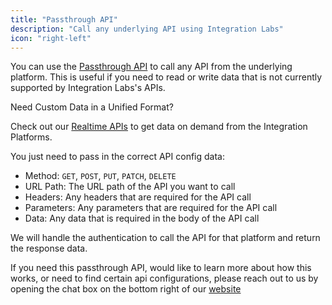 ```yaml
---
title: "Passthrough API"
description: "Call any underlying API using Integration Labs"
icon: "right-left"
---
```


You can use the [Passthrough API](/api-reference/v3/core/passthrough/passthrough) to call any API from the underlying platform. This is useful if you need to read or write data that is not currently supported by Integration Labs's APIs.

<Info>
Need Custom Data in a Unified Format?

Check out our [Realtime APIs](/documentation/concepts/supplemental-data/realtime-api) to get data on demand from the Integration Platforms.

</Info>

You just need to pass in the correct API config data:

- Method: `GET`, `POST`, `PUT`, `PATCH`, `DELETE`
- URL Path: The URL path of the API you want to call
- Headers: Any headers that are required for the API call
- Parameters: Any parameters that are required for the API call
- Data: Any data that is required in the body of the API call

We will handle the authentication to call the API for that platform and return the response data.

If you need this passthrough API, would like to learn more about how this works, or need to find certain api configurations, please reach out to us by opening the chat box on the bottom right of our [website](https://wwwrootfidev/)

